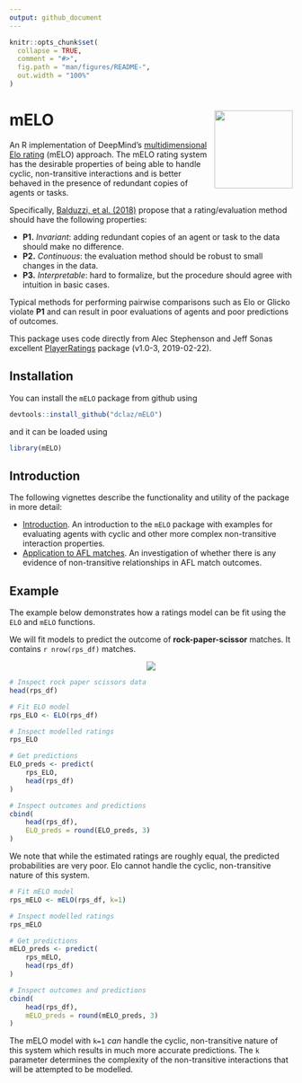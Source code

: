 ```yaml
---
output: github_document
---
```


<!-- README.md is generated from README.Rmd. Please edit that file -->

```r
knitr::opts_chunk$set(
  collapse = TRUE,
  comment = "#>",
  fig.path = "man/figures/README-",
  out.width = "100%"
)
```

# mELO <img src='man/figures/logo.png' align="right" height="139" />

<!-- badges: start -->
<!-- badges: end -->

An R implementation of DeepMind's [multidimensional Elo rating](https://arxiv.org/abs/1806.02643)
(mELO) approach. The mELO rating system has the desirable properties of being able 
    to handle cyclic, non-transitive interactions and is better behaved in the presence of 
    redundant copies of agents or tasks. 
    
Specifically, [Balduzzi, et al. (2018)](https://arxiv.org/abs/1806.02643) propose that a rating/evaluation method should have the following properties:

* **P1.** *Invariant*: adding redundant copies of an agent or task to the data should make no difference.
* **P2.** *Continuous*: the evaluation method should be robust to small changes in the data.
* **P3.** *Interpretable*: hard to formalize, but the procedure should agree with intuition in basic cases.
    
Typical methods for performing pairwise comparisons such as Elo or Glicko 
violate **P1** and can result in poor evaluations of agents and poor predictions 
of outcomes.
    
This package uses code directly from Alec Stephenson and Jeff Sonas excellent 
[PlayerRatings](https://cran.r-project.org/package=PlayerRatings) package (v1.0-3, 2019-02-22).

## Installation

You can install the `mELO` package from github using

```r
devtools::install_github("dclaz/mELO")
```
and it can be loaded using 
```r
library(mELO)
```


## Introduction

The following vignettes describe the functionality and utility of the package
in more detail:

* [Introduction](https://dclaz.github.io/mELO/articles/introduction.html). An introduction to 
the `mELO` package with examples for evaluating agents with cyclic and other more complex non-transitive interaction properties.
* [Application to AFL matches](https://dclaz.github.io/mELO/articles/afl.html). 
An investigation of whether there is any evidence of non-transitive relationships in AFL match outcomes.


## Example

The example below demonstrates how a ratings model can be fit using the `ELO` 
and `mELO` functions.

We will fit models to predict the outcome of **rock-paper-scissor** matches. It 
contains `r nrow(rps_df)` matches. 
<p align="center">
  <img src="vignettes/images/rps.png">
</p>


```r
# Inspect rock paper scissors data
head(rps_df)

# Fit ELO model
rps_ELO <- ELO(rps_df)

# Inspect modelled ratings
rps_ELO

# Get predictions
ELO_preds <- predict(
    rps_ELO,
    head(rps_df)
)

# Inspect outcomes and predictions
cbind(
    head(rps_df),
    ELO_preds = round(ELO_preds, 3)
)
```
We note that while the estimated ratings are roughly equal, the predicted 
probabilities are very poor. Elo cannot handle the cyclic, non-transitive 
nature of this system.

```r
# Fit mELO model
rps_mELO <- mELO(rps_df, k=1)

# Inspect modelled ratings
rps_mELO

# Get predictions
mELO_preds <- predict(
    rps_mELO,
    head(rps_df)
)

# Inspect outcomes and predictions
cbind(
    head(rps_df),
    mELO_preds = round(mELO_preds, 3)
)
```

The mELO model with `k=1` *can* handle the cyclic, non-transitive 
nature of this system which results in much more accurate predictions. The `k` 
parameter determines the complexity of the non-transitive interactions that will 
be attempted to be modelled.

